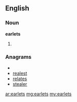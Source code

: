 ==English==

===Noun===
'''earlets'''

# {{obsolete}} {{plural of|[[earlet]]}}

===Anagrams===
* {{alphagram|aeelrst}}
* [[realest#English|realest]]
* [[relates#English|relates]]
* [[stealer#English|stealer]]

[[ar:earlets]]
[[mg:earlets]]
[[my:earlets]]